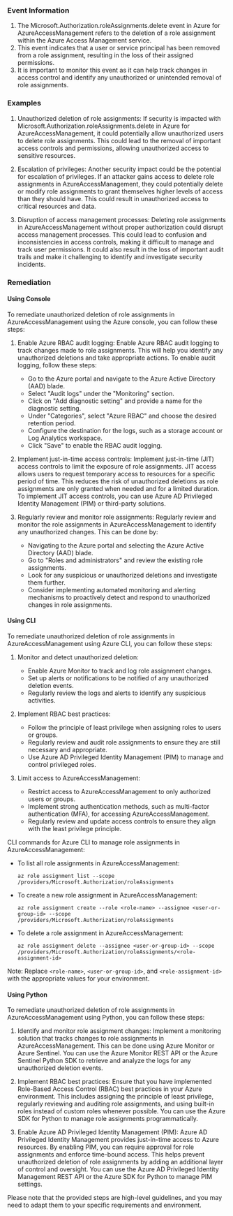 
### Event Information

1. The Microsoft.Authorization.roleAssignments.delete event in Azure for AzureAccessManagement refers to the deletion of a role assignment within the Azure Access Management service.
2. This event indicates that a user or service principal has been removed from a role assignment, resulting in the loss of their assigned permissions.
3. It is important to monitor this event as it can help track changes in access control and identify any unauthorized or unintended removal of role assignments.


### Examples

1. Unauthorized deletion of role assignments: If security is impacted with Microsoft.Authorization.roleAssignments.delete in Azure for AzureAccessManagement, it could potentially allow unauthorized users to delete role assignments. This could lead to the removal of important access controls and permissions, allowing unauthorized access to sensitive resources.

2. Escalation of privileges: Another security impact could be the potential for escalation of privileges. If an attacker gains access to delete role assignments in AzureAccessManagement, they could potentially delete or modify role assignments to grant themselves higher levels of access than they should have. This could result in unauthorized access to critical resources and data.

3. Disruption of access management processes: Deleting role assignments in AzureAccessManagement without proper authorization could disrupt access management processes. This could lead to confusion and inconsistencies in access controls, making it difficult to manage and track user permissions. It could also result in the loss of important audit trails and make it challenging to identify and investigate security incidents.

### Remediation

#### Using Console

To remediate unauthorized deletion of role assignments in AzureAccessManagement using the Azure console, you can follow these steps:

1. Enable Azure RBAC audit logging: Enable Azure RBAC audit logging to track changes made to role assignments. This will help you identify any unauthorized deletions and take appropriate actions. To enable audit logging, follow these steps:
   - Go to the Azure portal and navigate to the Azure Active Directory (AAD) blade.
   - Select "Audit logs" under the "Monitoring" section.
   - Click on "Add diagnostic setting" and provide a name for the diagnostic setting.
   - Under "Categories", select "Azure RBAC" and choose the desired retention period.
   - Configure the destination for the logs, such as a storage account or Log Analytics workspace.
   - Click "Save" to enable the RBAC audit logging.

2. Implement just-in-time access controls: Implement just-in-time (JIT) access controls to limit the exposure of role assignments. JIT access allows users to request temporary access to resources for a specific period of time. This reduces the risk of unauthorized deletions as role assignments are only granted when needed and for a limited duration. To implement JIT access controls, you can use Azure AD Privileged Identity Management (PIM) or third-party solutions.

3. Regularly review and monitor role assignments: Regularly review and monitor the role assignments in AzureAccessManagement to identify any unauthorized changes. This can be done by:
   - Navigating to the Azure portal and selecting the Azure Active Directory (AAD) blade.
   - Go to "Roles and administrators" and review the existing role assignments.
   - Look for any suspicious or unauthorized deletions and investigate them further.
   - Consider implementing automated monitoring and alerting mechanisms to proactively detect and respond to unauthorized changes in role assignments.

#### Using CLI

To remediate unauthorized deletion of role assignments in AzureAccessManagement using Azure CLI, you can follow these steps:

1. Monitor and detect unauthorized deletion:
   - Enable Azure Monitor to track and log role assignment changes.
   - Set up alerts or notifications to be notified of any unauthorized deletion events.
   - Regularly review the logs and alerts to identify any suspicious activities.

2. Implement RBAC best practices:
   - Follow the principle of least privilege when assigning roles to users or groups.
   - Regularly review and audit role assignments to ensure they are still necessary and appropriate.
   - Use Azure AD Privileged Identity Management (PIM) to manage and control privileged roles.

3. Limit access to AzureAccessManagement:
   - Restrict access to AzureAccessManagement to only authorized users or groups.
   - Implement strong authentication methods, such as multi-factor authentication (MFA), for accessing AzureAccessManagement.
   - Regularly review and update access controls to ensure they align with the least privilege principle.

CLI commands for Azure CLI to manage role assignments in AzureAccessManagement:

- To list all role assignments in AzureAccessManagement:
  ```
  az role assignment list --scope /providers/Microsoft.Authorization/roleAssignments
  ```

- To create a new role assignment in AzureAccessManagement:
  ```
  az role assignment create --role <role-name> --assignee <user-or-group-id> --scope /providers/Microsoft.Authorization/roleAssignments
  ```

- To delete a role assignment in AzureAccessManagement:
  ```
  az role assignment delete --assignee <user-or-group-id> --scope /providers/Microsoft.Authorization/roleAssignments/<role-assignment-id>
  ```

Note: Replace `<role-name>`, `<user-or-group-id>`, and `<role-assignment-id>` with the appropriate values for your environment.

#### Using Python

To remediate unauthorized deletion of role assignments in AzureAccessManagement using Python, you can follow these steps:

1. Identify and monitor role assignment changes: Implement a monitoring solution that tracks changes to role assignments in AzureAccessManagement. This can be done using Azure Monitor or Azure Sentinel. You can use the Azure Monitor REST API or the Azure Sentinel Python SDK to retrieve and analyze the logs for any unauthorized deletion events.

2. Implement RBAC best practices: Ensure that you have implemented Role-Based Access Control (RBAC) best practices in your Azure environment. This includes assigning the principle of least privilege, regularly reviewing and auditing role assignments, and using built-in roles instead of custom roles whenever possible. You can use the Azure SDK for Python to manage role assignments programmatically.

3. Enable Azure AD Privileged Identity Management (PIM): Azure AD Privileged Identity Management provides just-in-time access to Azure resources. By enabling PIM, you can require approval for role assignments and enforce time-bound access. This helps prevent unauthorized deletion of role assignments by adding an additional layer of control and oversight. You can use the Azure AD Privileged Identity Management REST API or the Azure SDK for Python to manage PIM settings.

Please note that the provided steps are high-level guidelines, and you may need to adapt them to your specific requirements and environment.

